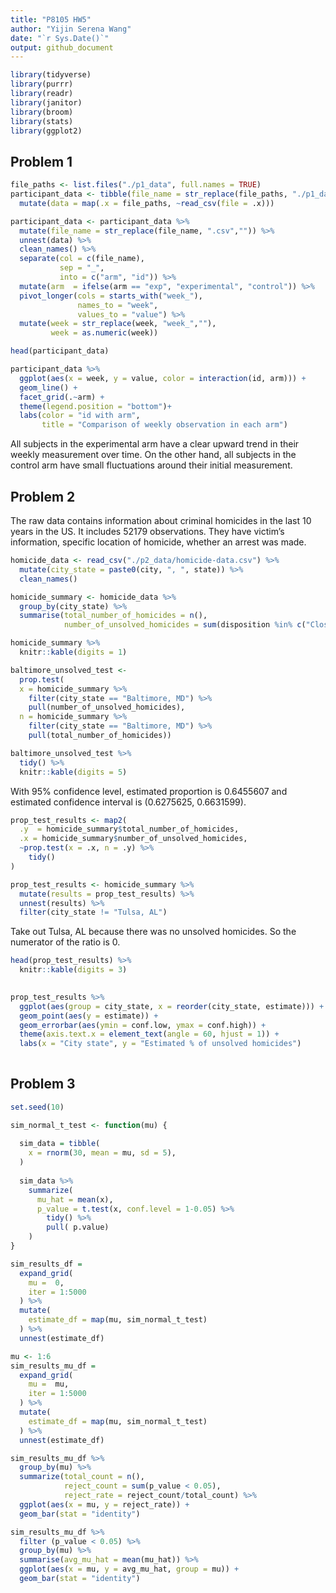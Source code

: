 ```yaml
---
title: "P8105 HW5"
author: "Yijin Serena Wang"
date: "`r Sys.Date()`"
output: github_document
---
```


```r
library(tidyverse)
library(purrr)
library(readr)
library(janitor)
library(broom)
library(stats)
library(ggplot2)
```


## Problem 1
```r
file_paths <- list.files("./p1_data", full.names = TRUE)
participant_data <- tibble(file_name = str_replace(file_paths, "./p1_data/","")) %>%
  mutate(data = map(.x = file_paths, ~read_csv(file = .x)))
```

```r
participant_data <- participant_data %>%
  mutate(file_name = str_replace(file_name, ".csv","")) %>%
  unnest(data) %>%
  clean_names() %>%
  separate(col = c(file_name),
           sep = "_",
           into = c("arm", "id")) %>%
  mutate(arm  = ifelse(arm == "exp", "experimental", "control")) %>%
  pivot_longer(cols = starts_with("week_"),
               names_to = "week",
               values_to = "value") %>%
  mutate(week = str_replace(week, "week_",""),
         week = as.numeric(week))
```

```r
head(participant_data)
```


```r
participant_data %>%
  ggplot(aes(x = week, y = value, color = interaction(id, arm))) +
  geom_line() +
  facet_grid(.~arm) +
  theme(legend.position = "bottom")+
  labs(color = "id with arm",
       title = "Comparison of weekly observation in each arm")

```

All subjects in the experimental arm have a clear upward trend in their weekly measurement over time. On the other hand, all subjects in the control arm have small fluctuations around their initial measurement.

## Problem 2

The raw data contains information about criminal homicides in the last 10 years in the US. It includes 52179 observations. They have victim's information, specific location of homicide, whether an arrest was made.
```r
homicide_data <- read_csv("./p2_data/homicide-data.csv") %>%
  mutate(city_state = paste0(city, ", ", state)) %>%
  clean_names() 
```

```r
homicide_summary <- homicide_data %>%
  group_by(city_state) %>%
  summarise(total_number_of_homicides = n(),
            number_of_unsolved_homicides = sum(disposition %in% c("Closed without arrest", "Open/No arrest"))) 

homicide_summary %>%
  knitr::kable(digits = 1)
```

```r
baltimore_unsolved_test <- 
  prop.test(
  x = homicide_summary %>% 
    filter(city_state == "Baltimore, MD") %>%
    pull(number_of_unsolved_homicides),
  n = homicide_summary %>% 
    filter(city_state == "Baltimore, MD") %>%
    pull(total_number_of_homicides))

baltimore_unsolved_test %>% 
  tidy() %>%
  knitr::kable(digits = 5)
```
With  95% confidence level, estimated proportion is 0.6455607 and estimated confidence interval is (0.6275625, 0.6631599).

```r
prop_test_results <- map2(
  .y  = homicide_summary$total_number_of_homicides,
  .x = homicide_summary$number_of_unsolved_homicides,
  ~prop.test(x = .x, n = .y) %>%
    tidy()
)

prop_test_results <- homicide_summary %>%
  mutate(results = prop_test_results) %>%
  unnest(results) %>%
  filter(city_state != "Tulsa, AL")
```
Take out Tulsa, AL because there was no unsolved homicides. So the numerator of the ratio is 0.

```r
head(prop_test_results) %>%
  knitr::kable(digits = 3)
  
```

```r
prop_test_results %>%
  ggplot(aes(group = city_state, x = reorder(city_state, estimate))) + 
  geom_point(aes(y = estimate)) +
  geom_errorbar(aes(ymin = conf.low, ymax = conf.high)) +
  theme(axis.text.x = element_text(angle = 60, hjust = 1)) +
  labs(x = "City state", y = "Estimated % of unsolved homicides")
  
```


## Problem 3

```r
set.seed(10)
```

```r
sim_normal_t_test <- function(mu) {
  
  sim_data = tibble(
    x = rnorm(30, mean = mu, sd = 5),
  )
  
  sim_data %>% 
    summarize(
      mu_hat = mean(x),
      p_value = t.test(x, conf.level = 1-0.05) %>%
        tidy() %>%
        pull( p.value)
    )
}
```

```r
sim_results_df = 
  expand_grid(
    mu =  0,
    iter = 1:5000
  ) %>% 
  mutate(
    estimate_df = map(mu, sim_normal_t_test)
  ) %>% 
  unnest(estimate_df)
```

```r
mu <- 1:6
sim_results_mu_df = 
  expand_grid(
    mu =  mu,
    iter = 1:5000
  ) %>% 
  mutate(
    estimate_df = map(mu, sim_normal_t_test)
  ) %>% 
  unnest(estimate_df)
```

```r
sim_results_mu_df %>%
  group_by(mu) %>%
  summarize(total_count = n(),
            reject_count = sum(p_value < 0.05),
            reject_rate = reject_count/total_count) %>%
  ggplot(aes(x = mu, y = reject_rate)) +
  geom_bar(stat = "identity")

```


```r
sim_results_mu_df %>%
  filter (p_value < 0.05) %>%
  group_by(mu) %>%
  summarise(avg_mu_hat = mean(mu_hat)) %>%
  ggplot(aes(x = mu, y = avg_mu_hat, group = mu)) +
  geom_bar(stat = "identity")
  

```

